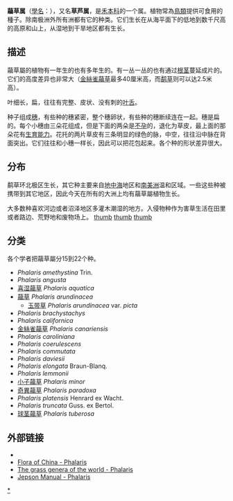 {{automatic Taxobox 
| image = Phalaris aquatica.jpg
| image_width = 250px
| image_caption = [[喜湿虉草|喜湿虉草]]
| taxon= Phalaris
| authority = [[卡爾·林奈|L.]]
| subdivision_ranks = [[物種|物種]]
| subdivision = 見本文
}}

'''虉草属'''（[[學名|學名]]：''{{lang|la|Phalaris}}''），又名'''草芦属'''，是[[禾本科|禾本科]]的一个属。植物常為[[鳥類|鳥類]]提供可食用的種子。除南极洲外所有洲都有它的种类。它们生长在从海平面下的低地到数千尺高的高原和山上，从湿地到干旱地区都有生长。

==描述==
虉草屬的植物有一年生的也有多年生的。有一丛一丛的也有通过[[根茎|根茎]]蔓延成片的。它们的高度差异也非常大（[[金絲雀虉草|金絲雀虉草]]最多40厘米高，而[[鹬草|鹬草]]则可以达2.5米高）。

叶细长，扁，往往有完整、皮状、没有刺的[[叶舌|叶舌]]。

种子组成[[穗|穗]]，有些种的穗紧密，整个穗卵状，有些种的穗断续连在一起。穗是扁的。每个小穗由三朵花组成，但是下面的两朵是[[不孕|不孕]]的，退化为草皮，最上面的那朵花有[[生育能力|生育能力]]。花托的两片草皮有三条明显的绿色的脉，中空，往往沿中脉在背面突出。它们往往和小穗一样长，因此可以把花包起来。各个种的形状差异很大。

==分布==
鹬草环北极区生长，其它种主要来自[[地中海|地中海]]地区和[[南美洲|南美洲]]温和区域。一些这些种被携带到其它地区，因此今天在所有的大洲上均有虉草屬植物生长。

大多数种喜欢河边或者沼泽地区多灌木潮湿的地方。入侵物种作为害草生活在田里或者路边、荒野地和废物场上。
[[文件:Phalaris_aquatica_cobbler_creek.jpg|thumb]]
[[文件:Phalaris.arundinacea.jpg|thumb]]
[[文件:Kanariengras,_Spitzsaat,_Glanz_oder_Echtes_Glanzgras_(Phalaris_canariensis).JPG|thumb]]

==分类==
各个学者把虉草屬分15到22个种。

* ''Phalaris amethystina'' Trin.
* ''Phalaris angusta''
* [[喜湿虉草|喜湿虉草]] ''Phalaris aquatica''
* [[虉草|虉草]] ''Phalaris arundinacea''
** [[玉带草|玉带草]] ''Phalaris arundinacea'' var. ''picta''
* ''Phalaris brachystachys''
* ''Phalaris californica''
* [[金絲雀虉草|金絲雀虉草]] ''Phalaris canariensis''
* ''Phalaris caroliniana''
* ''Phalaris coerulescens''
* ''Phalaris commutata''
* ''Phalaris daviesii''
* ''Phalaris elongata'' Braun-Blanq.
* ''Phalaris lemmonii''
* [[小子虉草|小子虉草]] ''Phalaris minor''
* [[奇異虉草|奇異虉草]] ''Phalaris paradoxa''
* ''Phalaris platensis'' Henrard ex Wacht.
* ''Phalaris truncata'' Guss. ex Bertol.
* [[球茎虉草|球茎虉草]] ''Phalaris tuberosa''

== 外部链接 ==
{{commons|Phalaris}}
{{wikispecies|Phalaris}}
* {{zh-hans}}{{CVH|Phalaris}}
* [http://www.efloras.org/florataxon.aspx?flora_id=2&taxon_id=124884 Flora of China - Phalaris] {{Wayback|url=http://www.efloras.org/florataxon.aspx?flora_id=2&taxon_id=124884 |date=20131013064318 }}
* [http://delta-intkey.com/grass/www/phalaris.htm The grass genera of the world - Phalaris] {{Wayback|url=http://delta-intkey.com/grass/www/phalaris.htm |date=20181103171814 }}
* [http://ucjeps.berkeley.edu/cgi-bin/get_JM_treatment.pl?8738,9179 Jepson Manual - Phalaris] {{Wayback|url=http://ucjeps.berkeley.edu/cgi-bin/get_JM_treatment.pl?8738,9179 |date=20201029050511 }}
{{Taxonbar|from=Q157573}}

[[Category:虉草屬|*]]